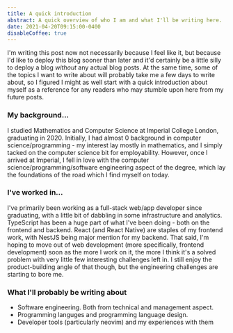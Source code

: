 ```yaml
---
title: A quick introduction
abstract: A quick overview of who I am and what I'll be writing here.
date: 2021-04-20T09:15:00-0400
disableCoffee: true
---
```


I'm writing this post now not necessarily because I feel like it, but because I'd like  to deploy this blog sooner than later and it'd certainly be a little silly to deploy a blog _without_ any actual blog posts. At the same time, some of the topics I want to write about will probably take me a few days to write about, so I figured I might as well start with a quick introduction about myself as a reference for any readers who may stumble upon here from my future posts.

### My background...

I studied Mathematics and Computer Science at Imperial College London, graduating in 2020. Initially, I had almost 0 background in computer science/programming - my interest lay mostly in mathematics, and I simply tacked on the computer science bit for employability. However, once I arrived at Imperial, I fell in love with the computer science/programming/software engineering aspect of the degree, which lay the foundations of the road which I find myself on today.

### I've worked in...

I've primarily been working as a full-stack web/app developer since graduating, with a little bit of dabbling in some infrastructure and analytics. TypeScript has been a huge part of what I've been doing - both on the frontend and backend. React (and React Native) are staples of my frontend work, with NestJS being major mention for my backend. That said, I'm hoping to move out of web development (more specifically, frontend development) soon as the more I work on it, the more I think it's a solved problem with very little few interesting challenges left in. I still enjoy the product-building angle of that though, but the engineering challenges are starting to bore me.

### What I'll probably be writing about
- Software engineering. Both from technical and management aspect.
- Programming languges and programming language design.
- Developer tools (particularly neovim) and my experiences with them

